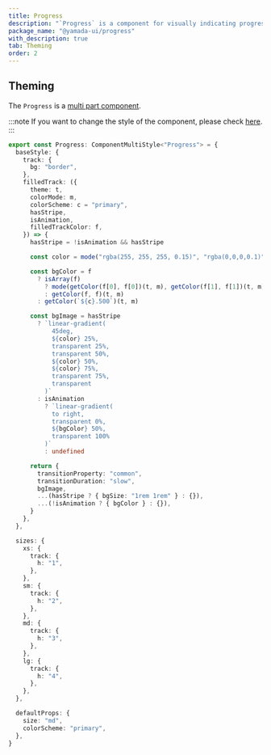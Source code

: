 ```yaml
---
title: Progress
description: "`Progress` is a component for visually indicating progress."
package_name: "@yamada-ui/progress"
with_description: true
tab: Theming
order: 2
---
```


## Theming

The `Progress` is a [multi part component](/styled-system/theming/component-styles#multi-part-components).

:::note
If you want to change the style of the component, please check [here](/styled-system/theming/customize-theme#changing-the-style-of-components).
:::

```ts
export const Progress: ComponentMultiStyle<"Progress"> = {
  baseStyle: {
    track: {
      bg: "border",
    },
    filledTrack: ({
      theme: t,
      colorMode: m,
      colorScheme: c = "primary",
      hasStripe,
      isAnimation,
      filledTrackColor: f,
    }) => {
      hasStripe = !isAnimation && hasStripe

      const color = mode("rgba(255, 255, 255, 0.15)", "rgba(0,0,0,0.1)")(m)

      const bgColor = f
        ? isArray(f)
          ? mode(getColor(f[0], f[0])(t, m), getColor(f[1], f[1])(t, m))(m)
          : getColor(f, f)(t, m)
        : getColor(`${c}.500`)(t, m)

      const bgImage = hasStripe
        ? `linear-gradient(
            45deg,
            ${color} 25%,
            transparent 25%,
            transparent 50%,
            ${color} 50%,
            ${color} 75%,
            transparent 75%,
            transparent
          )`
        : isAnimation
          ? `linear-gradient(
            to right,
            transparent 0%,
            ${bgColor} 50%,
            transparent 100%
          )`
          : undefined

      return {
        transitionProperty: "common",
        transitionDuration: "slow",
        bgImage,
        ...(hasStripe ? { bgSize: "1rem 1rem" } : {}),
        ...(!isAnimation ? { bgColor } : {}),
      }
    },
  },

  sizes: {
    xs: {
      track: {
        h: "1",
      },
    },
    sm: {
      track: {
        h: "2",
      },
    },
    md: {
      track: {
        h: "3",
      },
    },
    lg: {
      track: {
        h: "4",
      },
    },
  },

  defaultProps: {
    size: "md",
    colorScheme: "primary",
  },
}
```
